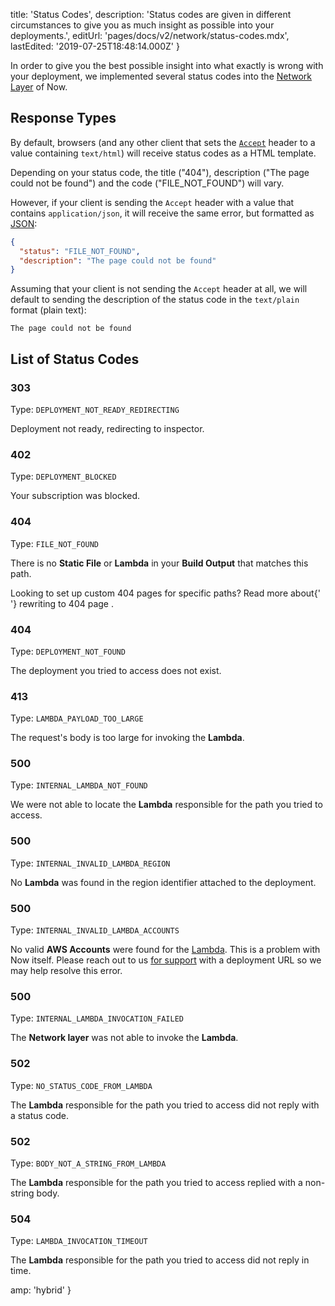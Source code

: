 
  title: 'Status Codes',
  description:
    'Status codes are given in different circumstances to give you as much insight as possible into your deployments.',
  editUrl: 'pages/docs/v2/network/status-codes.mdx',
  lastEdited: '2019-07-25T18:48:14.000Z'
}

In order to give you the best possible insight into what exactly is wrong with your deployment, we implemented several status codes into the [Network Layer](/docs/v2/network/overview) of Now.

## Response Types

By default, browsers (and any other client that sets the [`Accept`](https://developer.mozilla.org/en-US/docs/Web/HTTP/Headers/Accept) header to a value containing `text/html`) will receive status codes as a HTML template.

Depending on your status code, the title ("404"), description ("The page could not be found") and the code ("FILE_NOT_FOUND") will vary.

However, if your client is sending the `Accept` header with a value that contains `application/json`, it will receive the same error, but formatted as [JSON](https://en.wikipedia.org/wiki/JSON):

```json
{
  "status": "FILE_NOT_FOUND",
  "description": "The page could not be found"
}
```

Assuming that your client is not sending the `Accept` header at all, we will default to sending the description of the status code in the `text/plain` format (plain text):

```
The page could not be found
```

## List of Status Codes

### 303

Type: `DEPLOYMENT_NOT_READY_REDIRECTING`

Deployment not ready, redirecting to inspector.

### 402

Type: `DEPLOYMENT_BLOCKED`

Your subscription was blocked.

### 404

Type: `FILE_NOT_FOUND`

There is no <b>Static File</b> or <b>Lambda</b> in your <b>Build Output</b> that matches this path.

<Note>
  Looking to set up custom 404 pages for specific paths? Read more about{' '}
  <GenericLink href="/docs/v2/network/directory-listing#rewrite-to-a-404-page">
    rewriting to 404 page
  </GenericLink>
  .
</Note>

### 404

Type: `DEPLOYMENT_NOT_FOUND`

The deployment you tried to access does not exist.

### 413

Type: `LAMBDA_PAYLOAD_TOO_LARGE`

The request's body is too large for invoking the <b>Lambda</b>.

### 500

Type: `INTERNAL_LAMBDA_NOT_FOUND`

We were not able to locate the <b>Lambda</b> responsible for the path you tried to access.

### 500

Type: `INTERNAL_INVALID_LAMBDA_REGION`

No <b>Lambda</b> was found in the region identifier attached to the deployment.

### 500

Type: `INTERNAL_INVALID_LAMBDA_ACCOUNTS`

No valid **AWS Accounts** were found for the [Lambda](https://zeit.co/docs/v2/deployments/concepts/lambdas/). This is a problem with Now itself. Please reach out to us [for support](mailto:support@zeit.co) with a deployment URL so we may help resolve this error.

### 500

Type: `INTERNAL_LAMBDA_INVOCATION_FAILED`

The <b>Network layer</b> was not able to invoke the <b>Lambda</b>.

### 502

Type: `NO_STATUS_CODE_FROM_LAMBDA`

The <b>Lambda</b> responsible for the path you tried to access did not reply with a status code.

### 502

Type: `BODY_NOT_A_STRING_FROM_LAMBDA`

The <b>Lambda</b> responsible for the path you tried to access replied with a non-string body.

### 504

Type: `LAMBDA_INVOCATION_TIMEOUT`

The <b>Lambda</b> responsible for the path you tried to access did not reply in time.


  amp: 'hybrid'
}
